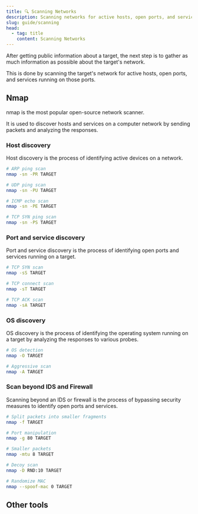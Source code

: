 ```yaml
---
title: 🔍 Scanning Networks
description: Scanning networks for active hosts, open ports, and services.
slug: guide/scanning
head:
  - tag: title
    content: Scanning Networks
---
```



After getting public information about a target, the next step is to gather as much information as possible about the target's network.

This is done by scanning the target's network for active hosts, open ports, and services running on those ports.

## Nmap

nmap is the most popular open-source network scanner.

It is used to discover hosts and services on a computer network by sending packets and analyzing the responses.

<LinkCard title="Official website" href="https://nmap.org/" target="_blank" />

<LinkCard
  title="Official repository"
  href="https://github.com/nmap/nmap"
  target="_blank"
/>

<LinkCard
  title="Cheat sheet 1"
  href="https://cdn.comparitech.com/wp-content/uploads/2019/06/Nmap-Cheat-Sheet.pdf"
  target="_blank"
/>

<LinkCard
  title="Cheat sheet 2"
  href="https://www.stationx.net/nmap-cheat-sheet/"
  target="_blank"
/>

<LinkCard
  title="Cheat sheet 3"
  href="https://github.com/ekol-x9/nmap-cheatsheet"
  target="_blank"
/>

### Host discovery

Host discovery is the process of identifying active devices on a network.

```bash
# ARP ping scan
nmap -sn -PR TARGET

# UDP ping scan
nmap -sn -PU TARGET

# ICMP echo scan
nmap -sn -PE TARGET

# TCP SYN ping scan
nmap -sn -PS TARGET
```

### Port and service discovery

Port and service discovery is the process of identifying open ports and services running on a target.

```bash
# TCP SYN scan
nmap -sS TARGET

# TCP connect scan
nmap -sT TARGET

# TCP ACK scan
nmap -sA TARGET
```

### OS discovery

OS discovery is the process of identifying the operating system running on a target by analyzing the responses to various probes.

```bash
# OS detection
nmap -O TARGET

# Aggressive scan
nmap -A TARGET
```

<LinkCard
  title="How To Identify Operating System Using TTL Value And Ping Command"
  description="ostechnix.com"
  href="https://ostechnix.com/identify-operating-system-ttl-ping/"
  target="_blank"
/>

### Scan beyond IDS and Firewall

Scanning beyond an IDS or firewall is the process of bypassing security measures to identify open ports and services.

```bash
# Split packets into smaller fragments
nmap -f TARGET

# Port manipulation
nmap -g 80 TARGET

# Smaller packets
nmap -mtu 8 TARGET

# Decoy scan
nmap -D RND:10 TARGET

# Randomize MAC
nmap --spoof-mac 0 TARGET
```

## Other tools

<LinkCard
  title="Hping3"
  description="A command-line oriented TCP/IP packet assembler/analyzer"
  href="https://github.com/antirez/hping"
  target="_blank"
/>

<LinkCard
  title="sx"
  description="A simple command-line tool for scanning networks"
  href="https://github.com/v-byte-cpu/sx"
  target="_blank"
/>

<LinkCard
  title="Unicornscan"
  description="A TCP/IP port scanner"
  href="https://github.com/dneufeld/unicornscan"
  target="_blank"
/>

<LinkCard
  title="Colasoft Packet Builder"
  description="A free packet generator and network scanner"
  href="https://www.colasoft.com/packet_builder/"
  target="_blank"
/>

<LinkCard
  title="Proxy Switcher"
  description="A free proxy scanner and checker"
  href="https://www.proxyswitcher.com/"
  target="_blank"
/>

<LinkCard
  title="Angry IP Scanner"
  description="A fast and friendly network scanner for Windows, Linux, and macOS"
  href="https://angryip.org/"
  target="_blank"
/>

<LinkCard
  title="MegaPing"
  description="A free ping tool that can ping multiple IP addresses and ranges"
  href="https://magnetosoft.com/product-megaping/"
  target="_blank"
/>

<LinkCard
  title="NetScanTools Pro"
  description="A powerful network scanner for Windows"
  href="https://www.netscantools.com/"
  target="_blank"
/>

